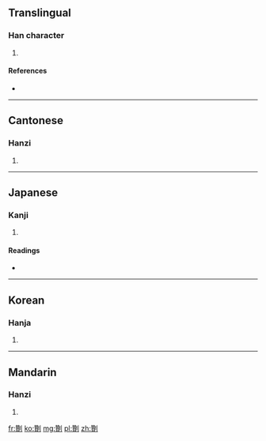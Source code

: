 ==Translingual==

===Han character===
{{Han char|rn=18|rad=刀|as=19|sn=21|four=2280<sub>0</sub>|canj=竹金中弓 (HCLN), X竹金中弓 (XHCLN)}}

# {{defn|Han|sort=刀19}}

====References====
* {{Han ref|kx=0145.420|dkj=02279|dj=0327.240|hdz=10363.070|uh=5297|ud=21143|bh=F5C3|bd=62915}}

----

==Cantonese==

===Hanzi===
{{yue-hanzi|jyut=|y=jin2}}

# {{defn|lang=yue|sort=刀19}}

----

==Japanese==

===Kanji===
{{ja-kanji|grade=|rs=刀19}}

# {{defn|lang=ja|sort=刀19}}

====Readings====
* {{ja-readings|on=[[さん]] (san), [[ざん]] (zan), [[せん]] (sen)|kun=[[へりす]] (herisu), [[きる]] (kiru)}}

----

==Korean==

===Hanja===
{{ko-hanja|hangeul=찬|rv=chan|mr=ch'an}}

# {{defn|lang=ko|sort=刀19}}

----

==Mandarin==

===Hanzi===
{{cmn-hanzi|pin=[[cuán]] ([[cuan2]])|wg=ts'uan<sup>2</sup>}}

# {{defn|lang=cmn|sort=刀19}}

[[fr:劗]]
[[ko:劗]]
[[mg:劗]]
[[pl:劗]]
[[zh:劗]]